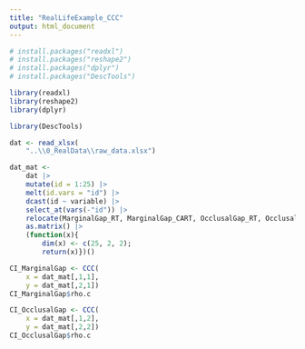 ```yaml
---
title: "RealLifeExample_CCC"
output: html_document
---
```


```r
# install.packages("readxl")
# install.packages("reshape2")
# install.packages("dplyr")
# install.packages("DescTools")

library(readxl)
library(reshape2)
library(dplyr)

library(DescTools)
```

```r
dat <- read_xlsx(
    "..\\0_RealData\\raw_data.xlsx")
```

```r
dat_mat <- 
    dat |>
    mutate(id = 1:25) |>
    melt(id.vars = "id") |>
    dcast(id ~ variable) |>
    select_at(vars(-"id")) |>
    relocate(MarginalGap_RT, MarginalGap_CART, OcclusalGap_RT, OcclusalGap_CART) |>
    as.matrix() |>
    (function(x){
        dim(x) <- c(25, 2, 2);
        return(x)})()

CI_MarginalGap <- CCC(
    x = dat_mat[,1,1], 
    y = dat_mat[,2,1])
CI_MarginalGap$rho.c

CI_OcclusalGap <- CCC(
    x = dat_mat[,1,2], 
    y = dat_mat[,2,2])
CI_OcclusalGap$rho.c

```
